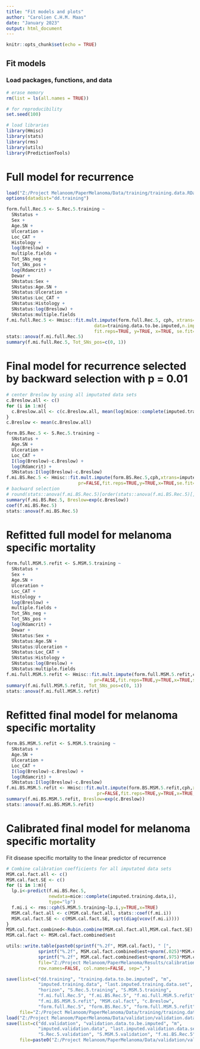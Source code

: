```yaml
---
title: "Fit models and plots"
author: "Carolien C.H.M. Maas"
date: "January 2023"
output: html_document
---
```


```r
knitr::opts_chunk$set(echo = TRUE)
```

## Fit models

### Load packages, functions, and data 
```r
# erase memory
rm(list = ls(all.names = TRUE))

# for reproducibility
set.seed(100)

# load libraries
library(Hmisc)
library(stats)
library(rms)
library(utils)
library(PredictionTools)
```

# Full model for recurrence
```r
load("Z:/Project Melanoom/PaperMelanoma/Data/training/training.data.RData")
options(datadist="dd.training")

form.full.Rec.5 <- S.Rec.5.training ~
  SNstatus +
  Sex +
  Age.SN +
  Ulceration +
  Loc_CAT +
  Histology +
  log(Breslow) +
  multiple.fields +
  Tot_SNs_neg +
  Tot_SNs_pos +
  log(Rdamcrit) +
  Dewar +
  SNstatus:Sex +
  SNstatus:Age.SN +
  SNstatus:Ulceration +
  SNstatus:Loc_CAT +
  SNstatus:Histology +
  SNstatus:log(Breslow) +
  SNstatus:multiple.fields
f.mi.full.Rec.5 <- Hmisc::fit.mult.impute(form.full.Rec.5, cph, xtrans=imputed.training.data,
                                 data=training.data.to.be.imputed,n.impute=m, pr=FALSE,
                                 fit.reps=TRUE, y=TRUE, x=TRUE, se.fit=TRUE)
stats::anova(f.mi.full.Rec.5)
summary(f.mi.full.Rec.5, Tot_SNs_pos=c(0, 1))
```

# Final model for recurrence selected by backward selection with p = 0.01
```r
# center Breslow by using all imputated data sets
c.Breslow.all <- c()
for (i in 1:m){
  c.Breslow.all <- c(c.Breslow.all, mean(log(mice::complete(imputed.training.data, i)$Breslow)))
}
c.Breslow <- mean(c.Breslow.all)

form.BS.Rec.5 <- S.Rec.5.training ~
  SNstatus +
  Age.SN +
  Ulceration +
  Loc_CAT +
  I(log(Breslow)-c.Breslow) +
  log(Rdamcrit) +
  SNstatus:I(log(Breslow)-c.Breslow)
f.mi.BS.Rec.5 <- Hmisc::fit.mult.impute(form.BS.Rec.5,cph,xtrans=imputed.training.data,data=training.data.to.be.imputed,n.impute=m,
                           pr=FALSE,fit.reps=TRUE,y=TRUE,x=TRUE,se.fit=TRUE)
# backward selection
# round(stats::anova(f.mi.BS.Rec.5)[order(stats::anova(f.mi.BS.Rec.5)[, "P"]),], 3)
summary(f.mi.BS.Rec.5, Breslow=exp(c.Breslow))
coef(f.mi.BS.Rec.5)
stats::anova(f.mi.BS.Rec.5)
```

# Refitted full model for melanoma specific mortality
```r
form.full.MSM.5.refit <- S.MSM.5.training ~
  SNstatus +
  Sex +
  Age.SN +
  Ulceration +
  Loc_CAT +
  Histology +
  log(Breslow) +
  multiple.fields +
  Tot_SNs_neg +
  Tot_SNs_pos +
  log(Rdamcrit) +
  Dewar +
  SNstatus:Sex +
  SNstatus:Age.SN +
  SNstatus:Ulceration +
  SNstatus:Loc_CAT +
  SNstatus:Histology +
  SNstatus:log(Breslow) +
  SNstatus:multiple.fields
f.mi.full.MSM.5.refit <- Hmisc::fit.mult.impute(form.full.MSM.5.refit,cph,xtrans=imputed.training.data,data=training.data.to.be.imputed,n.impute=m,
                                 pr=FALSE,fit.reps=TRUE,y=TRUE,x=TRUE,se.fit=TRUE)
summary(f.mi.full.MSM.5.refit, Tot_SNs_pos=c(0, 1))
stats::anova(f.mi.full.MSM.5.refit)
```

# Refitted final model for melanoma specific mortality
```r
form.BS.MSM.5.refit <- S.MSM.5.training ~
  SNstatus +
  Age.SN +
  Ulceration +
  Loc_CAT +
  I(log(Breslow)-c.Breslow) +
  log(Rdamcrit) +
  SNstatus:I(log(Breslow)-c.Breslow)
f.mi.BS.MSM.5.refit <- Hmisc::fit.mult.impute(form.BS.MSM.5.refit,cph,xtrans=imputed.training.data,data=training.data.to.be.imputed,n.impute=m,
                                  pr=FALSE,fit.reps=TRUE,y=TRUE,x=TRUE,se.fit=TRUE)
summary(f.mi.BS.MSM.5.refit, Breslow=exp(c.Breslow))
stats::anova(f.mi.BS.MSM.5.refit)
```

# Calibrated final model for melanoma specific mortality
Fit disease specific mortality to the linear predictor of recurrence
```r
# Combine calibration coefficients for all imputated data sets 
MSM.cal.fact.all <- c()
MSM.cal.fact.SE <- c()
for (i in 1:m){
  lp.i<-predict(f.mi.BS.Rec.5,
                newdata=mice::complete(imputed.training.data,i), 
                type="lp")
  f.mi.i <- rms::cph(S.MSM.5.training~lp.i,y=TRUE,x=TRUE) 
  MSM.cal.fact.all <- c(MSM.cal.fact.all, stats::coef(f.mi.i))
  MSM.cal.fact.SE <- c(MSM.cal.fact.SE, sqrt(diag(vcov(f.mi.i))))
}
MSM.cal.fact.combined<-Rubin.combine(MSM.cal.fact.all,MSM.cal.fact.SE)
MSM.cal.fact <- MSM.cal.fact.combined$est

utils::write.table(paste0(sprintf("%.2f", MSM.cal.fact), " [",
            sprintf("%.2f", MSM.cal.fact.combined$est+qnorm(.025)*MSM.cal.fact.combined$se), "; ",
            sprintf("%.2f", MSM.cal.fact.combined$est+qnorm(.975)*MSM.cal.fact.combined$se), "]"),
            file="Z:/Project Melanoom/PaperMelanoma/Results/calibration.MSS.txt", 
            row.names=FALSE, col.names=FALSE, sep=",")

save(list=c("dd.training", "training.data.to.be.imputed", "m", 
            "imputed.training.data", "last.imputed.training.data.set", 
            "horizon", "S.Rec.5.training", "S.MSM.5.training",
            "f.mi.full.Rec.5", "f.mi.BS.Rec.5", "f.mi.full.MSM.5.refit", 
            "f.mi.BS.MSM.5.refit", "MSM.cal.fact", "c.Breslow", 
            "form.full.Rec.5", "form.BS.Rec.5", "form.full.MSM.5.refit", "form.BS.MSM.5.refit"),
     file="Z:/Project Melanoom/PaperMelanoma/Data/training/training.data.Rdata", compress=TRUE)
load("Z:/Project Melanoom/PaperMelanoma/Data/validation/validation.data.RData")
save(list=c("dd.validation", "validation.data.to.be.imputed", "m", 
            "imputed.validation.data", "last.imputed.validation.data.set", "horizon", 
            "S.Rec.5.validation", "S.MSM.5.validation", "f.mi.BS.Rec.5"),
     file=paste0("Z:/Project Melanoom/PaperMelanoma/Data/validation/validation.data.Rdata"), compress=TRUE)
```
